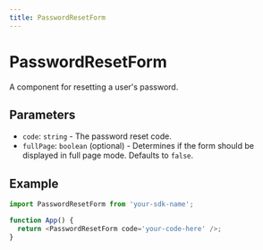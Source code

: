 ```yaml
---
title: PasswordResetForm
---
```


# PasswordResetForm

A component for resetting a user's password.

## Parameters

- `code`: `string` - The password reset code.
- `fullPage`: `boolean` (optional) - Determines if the form should be displayed in full page mode. Defaults to `false`.

## Example

```typescript
import PasswordResetForm from 'your-sdk-name';

function App() {
  return <PasswordResetForm code='your-code-here' />;
}
```